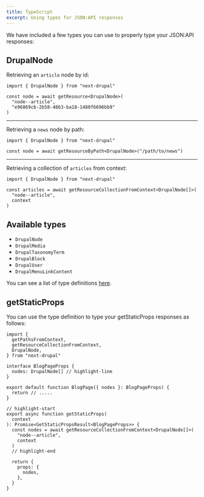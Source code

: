 ```yaml
---
title: TypeScript
excerpt: Using types for JSON:API responses
---
```


We have included a few types you can use to properly type your JSON:API responses:

## DrupalNode

Retrieving an `article` node by id:

```tsx
import { DrupalNode } from "next-drupal"

const node = await getResource<DrupalNode>(
  "node--article",
  "e96869cb-2b58-4863-ba18-1480f6696bb9"
)
```

---

Retrieving a `news` node by path:

```tsx
import { DrupalNode } from "next-drupal"

const node = await getResourceByPath<DrupalNode>("/path/to/news")
```

---

Retrieving a collection of `articles` from context:

```tsx
import { DrupalNode } from "next-drupal"

const articles = await getResourceCollectionFromContext<DrupalNode[]>(
  "node--article",
  context
)
```

## Available types

- `DrupalNode`
- `DrupalMedia`
- `DrupalTaxonomyTerm`
- `DrupalBlock`
- `DrupalUser`
- `DrupalMenuLinkContent`

You can see a list of type definitions [here](https://github.com/chapter-three/next-drupal/blob/main/packages/next-drupal/src/types.ts).

## getStaticProps

You can use the type definition to type your getStaticProps responses as follows:

```tsx title=pages/index.tsx
import {
  getPathsFromContext,
  getResourceCollectionFromContext,
  DrupalNode,
} from "next-drupal"

interface BlogPageProps {
  nodes: DrupalNode[] // highlight-line
}

export default function BlogPage({ nodes }: BlogPageProps) {
  return // .....
}

// highlight-start
export async function getStaticProps(
  context
): Promise<GetStaticPropsResult<BlogPageProps>> {
  const nodes = await getResourceCollectionFromContext<DrupalNode[]>(
    "node--article",
    context
  )
  // highlight-end

  return {
    props: {
      nodes,
    },
  }
}
```
